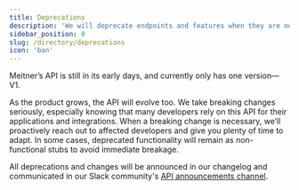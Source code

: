 ```yaml
---
title: Deprecations
description: 'We will deprecate endpoints and features when they are no longer needed or when we are introducing a better way to do something.'
sidebar_position: 0
slug: /directory/deprecations
icon: 'ban'
---
```


Meitner’s API is still in its early days, and currently only has one version—V1.

As the product grows, the API will evolve too. We take breaking changes seriously, especially knowing that many developers rely on this API for their applications and integrations. When a breaking change is necessary, we’ll proactively reach out to affected developers and give you plenty of time to adapt. In some cases, deprecated functionality will remain as non-functional stubs to avoid immediate breakage.

All deprecations and changes will be announced in our changelog and communicated in our Slack community's [API announcements channel](https://meitnerapi.slack.com/archives/C08JMJ5J1DW).
